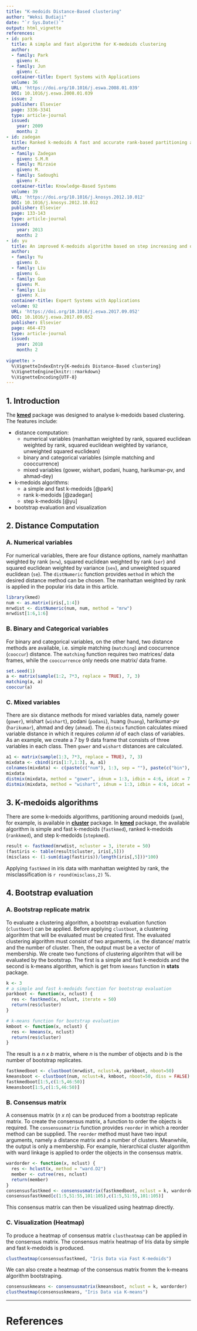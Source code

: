 ---
title: "K-medoids Distance-Based clustering"
author: "Weksi Budiaji"
date: "`r Sys.Date()`"
output: html_vignette
references:
- id: park
  title: A simple and fast algorithm for K-medoids clustering
  author:
  - family: Park
    given: H.
  - family: Jun
    given: C.
  container-title: Expert Systems with Applications
  volume: 36
  URL: 'https://doi.org/10.1016/j.eswa.2008.01.039'
  DOI: 10.1016/j.eswa.2008.01.039
  issue: 2
  publisher: Elsevier
  page: 3336-3341
  type: article-journal
  issued:
    year: 2009
    month: 2
- id: zadegan
  title: Ranked k-medoids A fast and accurate rank-based partitioning algorithm for clustering large datasets
  author:
  - family: Zadegan
    given: S.M.R
  - family: Mirzaie
    given: M.
  - family: Sadoughi
    given: F.    
  container-title: Knowledge-Based Systems
  volume: 39
  URL: 'https://doi.org/10.1016/j.knosys.2012.10.012'
  DOI: 10.1016/j.knosys.2012.10.012
  publisher: Elsevier
  page: 133-143
  type: article-journal
  issued:
    year: 2013
    month: 2
- id: yu
  title: An improved K-medoids algorithm based on step increasing and optimizing medoids
  author:
  - family: Yu
    given: D.
  - family: Liu
    given: G.
  - family: Guo
    given: M.
  - family: Liu
    given: X.      
  container-title: Expert Systems with Applications
  volume: 92
  URL: 'https://doi.org/10.1016/j.eswa.2017.09.052'
  DOI: 10.1016/j.eswa.2017.09.052
  publisher: Elsevier
  page: 464-473
  type: article-journal
  issued:
    year: 2018
    month: 2
        
vignette: >
  %\VignetteIndexEntry{K-medoids Distance-Based clustering}
  %\VignetteEngine{knitr::rmarkdown}
  %\VignetteEncoding{UTF-8}
---

## 1. Introduction

The [**kmed**](https://cran.r-project.org/package=kmed) package was designed to analyse k-medoids based clustering. The features include: 

* distance computation:
    + numerical variables (manhattan weighted by rank, squared euclidean weighted by rank, squared euclidean weighted by variance, unweighted squared euclidean)
    + binary and categorical variables (simple matching and cooccurrence)
    + mixed variables (gower, wishart, podani, huang, harikumar-pv, and ahmad-dey)
* k-medoids algorithms:
    + a simple and fast k-medoids [@park]
    + rank k-medoids [@zadegan]
    + step k-medoids [@yu]
* bootstrap evaluation and visualization


## 2. Distance Computation

### A. Numerical variables

For numerical variables, there are four distance options, namely manhattan weighted by rank (`mrw`), squared euclidean weighted by rank (`ser`) and squared euclidean weighted by variance (`sev`), and unweighted squared euclidean (`se`). The `distNumeric` function provides `method` in which the desired distance method can be chosen. The manhattan weighted by rank is applied in the popular iris data in this article.
```{r}
library(kmed)
num <- as.matrix(iris[,1:4])
mrwdist <- distNumeric(num, num, method = "mrw")
mrwdist[1:6,1:6]
```

### B. Binary and Categorical variables

For binary and categorical variables, on the other hand, two distance methods are available, i.e. simple matching (`matching`) and coocurrence (`cooccur`) distance. The `matching` function requires two matrices/ data frames, while the `cooccurrence` only needs one matrix/ data frame.
```{r}
set.seed(1)
a <- matrix(sample(1:2, 7*3, replace = TRUE), 7, 3)
matching(a, a)
cooccur(a)
```

### C. Mixed variables

There are six distance methods for mixed variables data, namely gower (`gower`), wishart (`wishart`), podani (`podani`), huang (`huang`), harikumar-pv (`harikumar`), ahmad and dey (`ahmad`). The `distmix` function calculates mixed variable distance in which it requires *column id* of each class of variables. As an example, we create a 7 by 9 data frame that consists of three variables in each class. Then `gower` and `wishart` distances are calculated.

```{r}
a1 <- matrix(sample(1:3, 7*3, replace = TRUE), 7, 3)
mixdata <- cbind(iris[1:7,1:3], a, a1)
colnames(mixdata) <- c(paste(c("num"), 1:3, sep = ""), paste(c("bin"), 1:3, sep = ""), paste(c("cat"), 1:3, sep = ""))
mixdata
distmix(mixdata, method = "gower", idnum = 1:3, idbin = 4:6, idcat = 7:9)
distmix(mixdata, method = "wishart", idnum = 1:3, idbin = 4:6, idcat = 7:9)
```

## 3. K-medoids algorithms

There are some k-medoids algorithms, partitioning around medoids (`pam`), for example, is available in [**cluster**](https://cran.r-project.org/package=cluster) package. In [**kmed**](https://cran.r-project.org/package=kmed) package, the available algorithm is simple and fast k-medoids (`fastkmed`), ranked k-medoids (`rankkmed`), and step k-medoids (`stepkmed`). 

```{r}
result <- fastkmed(mrwdist, ncluster = 3, iterate = 50)
(fastiris <- table(result$cluster, iris[,5]))
(misclass <- (1-sum(diag(fastiris))/length(iris[,5]))*100)
```

Applying `fastkmed` in iris data with manhattan weighted by rank, the misclassification is `r round(misclass,2)` %.

## 4. Bootstrap evaluation

### A. Bootstrap replicate matrix

To evaluate a clustering algorithm, a bootstrap evaluation function (`clustboot`) can be applied. Before applying `clustboot`, a clustering algorihtm that will be evaluated must be created first. The evaluated clustering algorithm must consist of two arguments, i.e. the distance/ matrix and the number of cluster. Then, the output must be a vector of membership. We create two functions of clustering algorihtm that will be evaluated by the bootstrap. The first is a simple and fast k-medoids and the second is k-means algorithm, which is get from `kmeans` function in **stats** package.
```{r}
k <- 3
# a simple and fast k-medoids function for bootstrap evaluation
parkboot <- function(x, nclust) {
  res <- fastkmed(x, nclust, iterate = 50)
  return(res$cluster)
}

# k-means function for bootstrap evaluation
kmboot <- function(x, nclust) {
  res <- kmeans(x, nclust)
  return(res$cluster)
}
```

The result is a *n x b* matrix, where *n* is the number of objects and *b* is the number of bootstrap replicates.

```{r}
fastkmedboot <- clustboot(mrwdist, nclust=k, parkboot, nboot=50)
kmeansboot <- clustboot(num, nclust=k, kmboot, nboot=50, diss = FALSE)
fastkmedboot[1:5,c(1:5,46:50)]
kmeansboot[1:5,c(1:5,46:50)]
```


### B. Consensus matrix

A consensus matrix  (*n x n*) can be produced from a bootstrap replicate matrix. To create the consensus matrix, a function to order the objects is required. The `consensusmatrix` function provides `reorder` in which a reorder method can be supplied. The `reorder` method must have two input arguments, namely a distance matrix and a number of clusters. Meanwhile, the output is only a membership. For example, hierarchical cluster algorithm with ward linkage is applied to order the objects in the consensus matrix.
```{r}
wardorder <- function(x, nclust) {
  res <- hclust(x, method = "ward.D2")
  member <- cutree(res, nclust)
  return(member)
}
consensusfastkmed <- consensusmatrix(fastkmedboot, nclust = k, wardorder)
consensusfastkmed[c(1:5,51:55,101:105),c(1:5,51:55,101:105)]
```

This consensus matrix can then be visualized using heatmap directly.

### C. Visualization (Heatmap)

To produce a heatmap of consensus matrix `clustheatmap` can be applied in the consensus matrix. The consensus matrix heatmap of Iris data by simple and fast k-medoids is produced.
```{r}
clustheatmap(consensusfastkmed, "Iris Data via Fast K-medoids")
```

We can also create a heatmap of the consensus matrix fromm the k-means algorithm bootstraping.
```{r}
consensuskmeans <- consensusmatrix(kmeansboot, nclust = k, wardorder)
clustheatmap(consensuskmeans, "Iris Data via K-means")
```

***

# References
